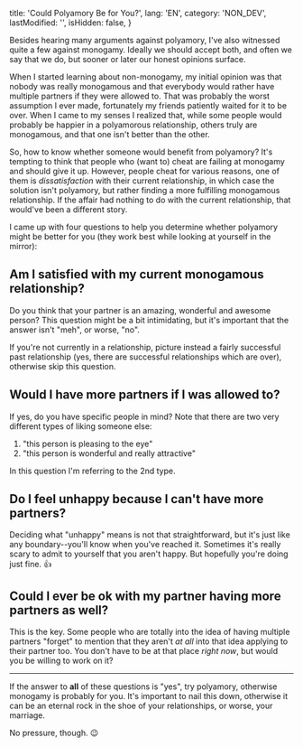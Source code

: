   title: 'Could Polyamory Be for You?',
  lang: 'EN',
  category: 'NON_DEV',
  lastModified: '',
  isHidden: false,
}

Besides hearing many arguments against polyamory, I've also witnessed quite a few against monogamy. Ideally we should accept both, and often we say that we do, but sooner or later our honest opinions surface.

When I started learning about non-monogamy, my initial opinion was that nobody was really monogamous and that everybody would rather have multiple partners if they were allowed to. That was probably the worst assumption I ever made, fortunately my friends patiently waited for it to be over. When I came to my senses I realized that, while some people would probably be happier in a polyamorous relationship, others truly are monogamous, and that one isn't better than the other.

So, how to know whether someone would benefit from polyamory? It's tempting to think that people who (want to) cheat are failing at monogamy and should give it up. However, people cheat for various reasons, one of them is _dissatisfaction_ with their current relationship, in which case the solution isn't polyamory, but rather finding a more fulfilling monogamous relationship. If the affair had nothing to do with the current relationship, that would've been a different story.

I came up with four questions to help you determine whether polyamory might be better for you (they work best while looking at yourself in the mirror):

## Am I satisfied with my current monogamous relationship?

Do you think that your partner is an amazing, wonderful and awesome person? This question might be a bit intimidating, but it's important that the answer isn't "meh", or worse, "no".

If you're not currently in a relationship, picture instead a fairly successful past relationship (yes, there are successful relationships which are over), otherwise skip this question.

## Would I have more partners if I was allowed to?

If yes, do you have specific people in mind? Note that there are two very different types of liking someone else:

  1. "this person is pleasing to the eye"
  2. "this person is wonderful and really attractive"

In this question I'm referring to the 2nd type.

## Do I feel unhappy because I can't have more partners?

Deciding what "unhappy" means is not that straightforward, but it's just like any boundary--you'll know when you've reached it. Sometimes it's really scary to admit to yourself that you aren't happy. But hopefully you're doing just fine. 👍

## Could I ever be ok with my partner having more partners as well?

This is the key. Some people who are totally into the idea of having multiple partners "forget" to mention that they aren't _at all_ into that idea applying to their partner too. You don't have to be at that place _right now_, but would you be willing to work on it?

---

If the answer to **all** of these questions is "yes", try polyamory, otherwise monogamy is probably for you. It's important to nail this down, otherwise it can be an eternal rock in the shoe of your relationships, or worse, your marriage.

No pressure, though. 😉
